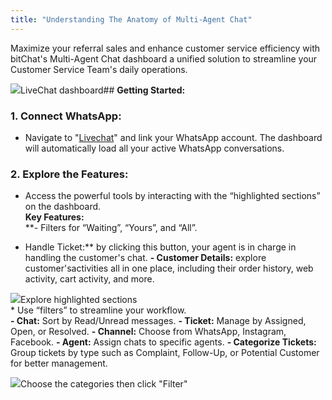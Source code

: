 ```yaml
---
title: "Understanding The Anatomy of Multi-Agent Chat"
---
```


Maximize your referral sales and enhance customer service efficiency with bitChat's Multi-Agent Chat dashboard a unified solution to streamline your Customer Service Team's daily operations.

![](https://cdn.prod.website-files.com/659655f5b20d395a5c69efcf/66d595ccecf51171be540c41_AD_4nXfuXO_HVAhPiFuAxMOzdR6JGSxSLwaypc5goKCTGJYdnB2_LdT0_MExunpppR0Gv6QLyEN6oc8tUuFeZTkSn7UQF65xsXZsv4GK4hS5x2H4UfKKzLHl0KIbR4zE1Wff4jzDHbOyY5Yt5E2zYXzj4q3TYVM.png)LiveChat dashboard## **Getting Started:**

### **1. Connect WhatsApp:**

* Navigate to "[Livechat](https://app.bitbybit.studio/bitchat/livechat)" and link your WhatsApp account. The dashboard will automatically load all your active WhatsApp conversations.  


### **2. Explore the Features:**

* Access the powerful tools by interacting with the “highlighted sections” on the dashboard.  
**Key Features:**  
**- Filters for “Waiting”, “Yours”, and “All”.  
- Handle Ticket:** by clicking this button, your agent is in charge in handling the customer's chat. **- Customer Details:** explore customer'sactivities all in one place, including their order history, web activity, cart activity, and more.

![](https://cdn.prod.website-files.com/659655f5b20d395a5c69efcf/66d595ccecf51171be540c41_AD_4nXfuXO_HVAhPiFuAxMOzdR6JGSxSLwaypc5goKCTGJYdnB2_LdT0_MExunpppR0Gv6QLyEN6oc8tUuFeZTkSn7UQF65xsXZsv4GK4hS5x2H4UfKKzLHl0KIbR4zE1Wff4jzDHbOyY5Yt5E2zYXzj4q3TYVM.png)Explore highlighted sections  
‍* Use “filters” to streamline your workflow.  
**- Chat:** Sort by Read/Unread messages. **- Ticket:** Manage by Assigned, Open, or Resolved. **- Channel:** Choose from WhatsApp, Instagram, Facebook. **- Agent:** Assign chats to specific agents. **- Categorize Tickets:** Group tickets by type such as Complaint, Follow-Up, or Potential Customer for better management.

![](https://cdn.prod.website-files.com/659655f5b20d395a5c69efcf/66d595cc94d109622074f087_AD_4nXcwyMFIvnxhQLcmLe4Mik2NuzykraukMocnK-cJqtMecaYusWJKLGkNN0JzIE3JtZZX777vzbHUuFDVKa137mSd-WCL8DY7GWF36YJR8wOGq2JijQUAlKH5_MQVyydFSWMa_8d2CRk9Lg633WdDNwqLJjuE.png)Choose the categories then click "Filter"
